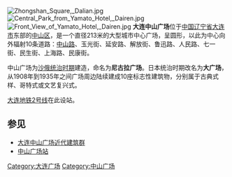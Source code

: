 {{distinguish|大连中山公园}}
[[File:Zhongshan_Square,_Dalian.jpg|thumb]]
[[File:Central_Park_from_Yamato_Hotel,_Dairen.jpg|thumb]]
[[File:Front_View_of_Yamato_Hotel,_Dairen.jpg|thumb]]
'''大连中山广场'''位于[[中华人民共和国|中国]][[辽宁省|辽宁省]][[大连市|大连市]]东部的[[中山区_(大连市)|中山区]]，是一个直径213米的大型城市中心广场，呈圆形，以此为中心向外辐射10条道路：[[中山路_(大连市)|中山路]]、玉光街、延安路、解放街、鲁迅路、人民路、七一街、民生街、上海路、民康街。

中山广场为[[沙俄统治时期|沙俄统治时期]]建造，命名为'''尼古拉广场'''。日本统治时期改名为'''大广场'''，从1908年到1935年之间广场周边陆续建成10座标志性建筑物，分别属于古典式样、哥特式或文艺复兴式。

[[大连地铁2号线|大连地铁2号线]]在此设站。

==参见==
*[[大连中山广场近代建筑群|大连中山广场近代建筑群]]
*[[中山广场站|中山广场站]]

[[Category:大连广场|Category:大连广场]]
[[Category:中山广场|Category:中山广场]]